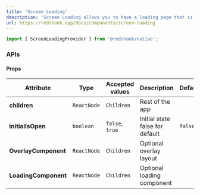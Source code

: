 ```yaml
---
title: 'Screen Loading'
description: 'Screen Loading allows you to have a loading page that is superimposed on your app, perfect for loading states such as authentication or when starting the app, it can also be useful for loading states'
url: https://redshank.app/docs/components/screen-loading
---
```


```jsx
import { ScreenLoadingProvider } from '@redshank/native';
```

<Spacer y={2}/>

<Playground
  title="Screen Loading"
  description="Default Screen loading."
  code={screenLoadingContent.defaultCode}
/>


<Spacer y={2}/>

<Playground
  title="Custom Component"
  description="You can customizer screen."
  code={screenLoadingContent.custom}
/>

<Spacer y={3}/>

### APIs

<Spacer y={2}/>

#### Props

| Attribute            | Type        | Accepted values | Description                     | Default |
|----------------------|-------------|-----------------|---------------------------------|---------|
| **children**         | `ReactNode` | `Children`      | Rest of the app                 |         |
| **initialIsOpen**    | `boolean`   | `false`, `true` | Initial state false for default | `false` |
| **OverlayComponent** | `ReactNode` | `Children`      | Optional overlay layout         |         |
| **LoadingComponent** | `ReactNode` | `Children`      | Optional loading component      |         |

<Spacer y={2}/>
